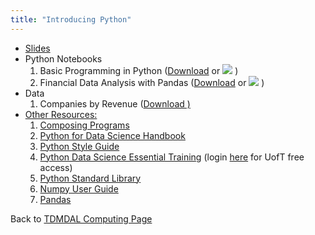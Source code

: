 ```yaml
---
title: "Introducing Python"
---
```


* [Slides](Python_forRBAC.pdf)
* Python Notebooks
    1. Basic Programming in Python (<a href="Basic_Programming_inPython.ipynb" download="Basic_Programming_inPython.ipynb">Download</a> or [![](colab-badge.svg)](https://colab.research.google.com/github/tdmdal/pythonRBAC-workshop/blob/master/Basic_Programming.ipynb) )
    2. Financial Data Analysis with Pandas (<a href="Financial_Data_Analysis_withPandas.ipynb" download="Financial_Data_Analysis_withPandas.ipynb">Download</a> or [![](colab-badge.svg)](https://colab.research.google.com/github/tdmdal/pythonRBAC-workshop/blob/master/Financial_Data_Analysis_inPython.ipynb) )

* Data 
    1. Companies by Revenue (<a href="companies_by_revenue.csv" download="companies_by_revenue.csv">Download ) 
* Other Resources:   
    1. [Composing Programs](http://composingprograms.com/)
    2. [Python for Data Science Handbook](https://jakevdp.github.io/PythonDataScienceHandbook/)
    3. [Python Style Guide](https://pep8.org/#introduction)
    4. [Python Data Science Essential Training](https://www.lynda.com/Python-tutorials/Python-Data-Science-Essential-Training/520233-2.html) (login [here](http://main.its.utoronto.ca/news/free-access-to-lynda-com-online-courses/) for UofT free access)
    5. [Python Standard Library](https://docs.python.org/3/library/)
    6. [Numpy User Guide](https://www.numpy.org/devdocs/user/index.html)
    7. [Pandas](http://pandas.pydata.org/pandas-docs/stable/index.html)
    
Back to [TDMDAL Computing Page](https://tdmdal.github.io/)